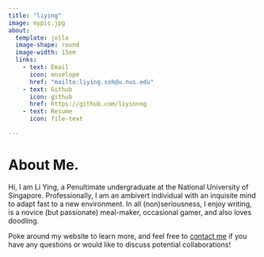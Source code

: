 ```yaml
---
title: "liying"
image: mypic.jpg
about: 
  template: jolla
  image-shape: round
  image-width: 15em
  links: 
    - text: Email
      icon: envelope
      href: "mailto:liying.soh@u.nus.edu"
    - text: Github
      icon: github
      href: https://github.com/liyinnng
    - text: Resume
      icon: file-text

---
```


::: {#about-block}
:::

# About Me.

Hi, I am Li Ying, a Penultimate undergraduate at the National University of Singapore. Professionally, I am an ambivert individual with an inquisite mind to adapt fast to a new environment. In all (non)seriousness, I enjoy writing, is a novice (but passionate) meal-maker, occasional gamer, and also loves doodling. 

Poke around my website to learn more, and feel free to [contact me](mailto:liying.soh@u.nus.edu) if you have any questions or would like to discuss potential collaborations!
